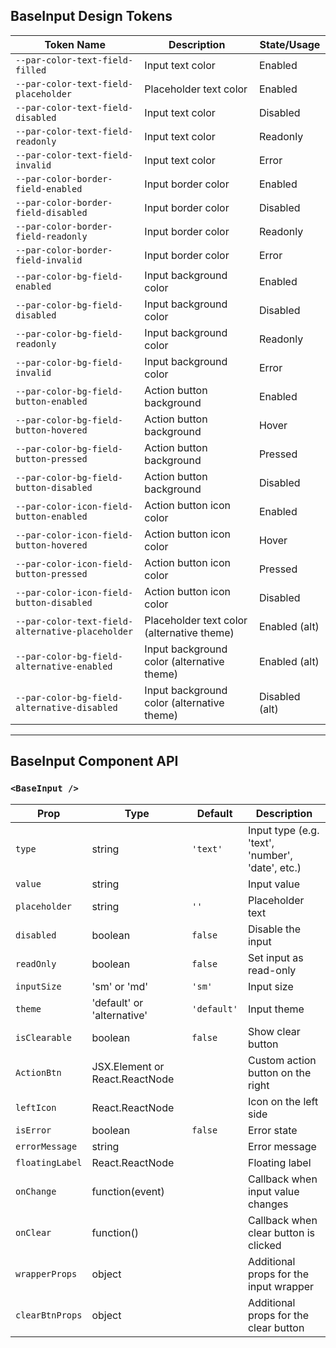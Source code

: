## BaseInput Design Tokens

| **Token Name**                                   | **Description**                            | **State/Usage** |
| ------------------------------------------------ | ------------------------------------------ | --------------- |
| `--par-color-text-field-filled`                  | Input text color                           | Enabled         |
| `--par-color-text-field-placeholder`             | Placeholder text color                     | Enabled         |
| `--par-color-text-field-disabled`                | Input text color                           | Disabled        |
| `--par-color-text-field-readonly`                | Input text color                           | Readonly        |
| `--par-color-text-field-invalid`                 | Input text color                           | Error           |
| `--par-color-border-field-enabled`               | Input border color                         | Enabled         |
| `--par-color-border-field-disabled`              | Input border color                         | Disabled        |
| `--par-color-border-field-readonly`              | Input border color                         | Readonly        |
| `--par-color-border-field-invalid`               | Input border color                         | Error           |
| `--par-color-bg-field-enabled`                   | Input background color                     | Enabled         |
| `--par-color-bg-field-disabled`                  | Input background color                     | Disabled        |
| `--par-color-bg-field-readonly`                  | Input background color                     | Readonly        |
| `--par-color-bg-field-invalid`                   | Input background color                     | Error           |
| `--par-color-bg-field-button-enabled`            | Action button background                   | Enabled         |
| `--par-color-bg-field-button-hovered`            | Action button background                   | Hover           |
| `--par-color-bg-field-button-pressed`            | Action button background                   | Pressed         |
| `--par-color-bg-field-button-disabled`           | Action button background                   | Disabled        |
| `--par-color-icon-field-button-enabled`          | Action button icon color                   | Enabled         |
| `--par-color-icon-field-button-hovered`          | Action button icon color                   | Hover           |
| `--par-color-icon-field-button-pressed`          | Action button icon color                   | Pressed         |
| `--par-color-icon-field-button-disabled`         | Action button icon color                   | Disabled        |
| `--par-color-text-field-alternative-placeholder` | Placeholder text color (alternative theme) | Enabled (alt)   |
| `--par-color-bg-field-alternative-enabled`       | Input background color (alternative theme) | Enabled (alt)   |
| `--par-color-bg-field-alternative-disabled`      | Input background color (alternative theme) | Disabled (alt)  |

---

## BaseInput Component API

### `<BaseInput />`

| **Prop**        | **Type**                       | **Default** | **Description**                                  |
| --------------- | ------------------------------ | ----------- | ------------------------------------------------ |
| `type`          | string                         | `'text'`    | Input type (e.g. 'text', 'number', 'date', etc.) |
| `value`         | string                         |             | Input value                                      |
| `placeholder`   | string                         | `''`        | Placeholder text                                 |
| `disabled`      | boolean                        | `false`     | Disable the input                                |
| `readOnly`      | boolean                        | `false`     | Set input as read-only                           |
| `inputSize`     | 'sm' or 'md'                   | `'sm'`      | Input size                                       |
| `theme`         | 'default' or 'alternative'     | `'default'` | Input theme                                      |
| `isClearable`   | boolean                        | `false`     | Show clear button                                |
| `ActionBtn`     | JSX.Element or React.ReactNode |             | Custom action button on the right                |
| `leftIcon`      | React.ReactNode                |             | Icon on the left side                            |
| `isError`       | boolean                        | `false`     | Error state                                      |
| `errorMessage`  | string                         |             | Error message                                    |
| `floatingLabel` | React.ReactNode                |             | Floating label                                   |
| `onChange`      | function(event)                |             | Callback when input value changes                |
| `onClear`       | function()                     |             | Callback when clear button is clicked            |
| `wrapperProps`  | object                         |             | Additional props for the input wrapper           |
| `clearBtnProps` | object                         |             | Additional props for the clear button            |
